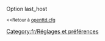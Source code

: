 {{fr/Amorce}}
Option last_host

<small><<Retour à [[Main/fr/Openttd.cfg|openttd.cfg]]</small>
[[Category:fr/Réglages et préférences]]
